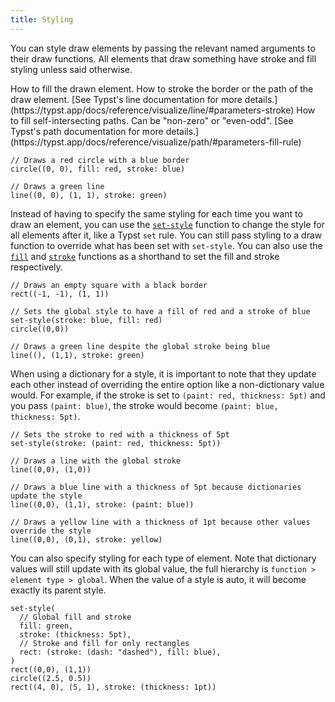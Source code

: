 ```yaml
---
title: Styling
---
```




You can style draw elements by passing the relevant named arguments to their draw functions. All elements that draw something have stroke and fill styling unless said otherwise.

<Parameter name="fill" types="color,none" default_value="none">
  How to fill the drawn element.
</Parameter>
<Parameter
  name="stroke"
  types="none,auto,length,color,dictionary,stroke"
  default_value="black"
>
  How to stroke the border or the path of the draw element. [See Typst's line
  documentation for more
  details.](https://typst.app/docs/reference/visualize/line/#parameters-stroke)
</Parameter>
<Parameter name="fill-rule" types="string" default_value="&quot;non-zero&quot;">
  How to fill self-intersecting paths. Can be "non-zero" or "even-odd".
  [See Typst's path documentation for more details.](https://typst.app/docs/reference/visualize/path/#parameters-fill-rule)
</Parameter>



```typc example
// Draws a red circle with a blue border
circle((0, 0), fill: red, stroke: blue)

// Draws a green line
line((0, 0), (1, 1), stroke: green)
```

Instead of having to specify the same styling for each time you want to draw an element, you can use the [`set-style`](/api/draw-functions/styling/set-style) function to change the style for all elements after it, like a Typst `set` rule. You can still pass styling to a draw function to override what has been set with `set-style`. You can also use the [`fill`](/api/draw-functions/styling/fill) and [`stroke`](/api/draw-functions/styling/stroke) functions as a shorthand to set the fill and stroke respectively.

```typc example
// Draws an empty square with a black border
rect((-1, -1), (1, 1))

// Sets the global style to have a fill of red and a stroke of blue
set-style(stroke: blue, fill: red)
circle((0,0))

// Draws a green line despite the global stroke being blue
line((), (1,1), stroke: green)
```

When using a dictionary for a style, it is important to note that they update each other instead of overriding the entire option like a non-dictionary value would. For example, if the stroke is set to `(paint: red, thickness: 5pt)` and you pass `(paint: blue)`, the stroke would become `(paint: blue, thickness: 5pt)`.

```typc example
// Sets the stroke to red with a thickness of 5pt
set-style(stroke: (paint: red, thickness: 5pt))

// Draws a line with the global stroke
line((0,0), (1,0))

// Draws a blue line with a thickness of 5pt because dictionaries update the style
line((0,0), (1,1), stroke: (paint: blue))

// Draws a yellow line with a thickness of 1pt because other values override the style
line((0,0), (0,1), stroke: yellow)
```

You can also specify styling for each type of element. Note that dictionary values will still update with its global value, the full hierarchy is `function > element type > global`. When the value of a style is <Type>auto</Type>, it will become exactly its parent style.

```typc example
set-style(
  // Global fill and stroke
  fill: green,
  stroke: (thickness: 5pt),
  // Stroke and fill for only rectangles
  rect: (stroke: (dash: "dashed"), fill: blue),
)
rect((0,0), (1,1))
circle((2.5, 0.5))
rect((4, 0), (5, 1), stroke: (thickness: 1pt))
```
